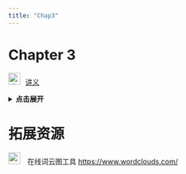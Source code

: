 ```yaml
---
title: "Chap3"
---
```


# Chapter 3

<img src="img/teacher.png" alt="讲义" style="width: 24px; height: 24px;margin-right: 10px">[讲义](https://lizongzhang.github.io/ee4/chap3.html){target="_blank"}


<details>
<summary style="cursor: pointer; font-weight: bold;">点击展开</summary>

<p>如果想在新窗口打开 PDF，请点这里： <a href="img/EE4_Ch03_Solutions_Manual.pdf" target="_blank" rel="noopener">在新标签页中查看 PDF</a></p>

<iframe src="img/EE4_Ch03_Solutions_Manual.pdf" width="100%" height="800" style="border: none;" allowfullscreen>
  <!-- 备用内容（若浏览器不支持 iframe） -->
  <p>你的浏览器无法嵌入 PDF，请 <a href="img/EE4_Ch03_Solutions_Manual.pdf" target="_blank" rel="noopener">点此下载/查看 PDF</a>.</p>
</iframe>

</details>

  
# 拓展资源

<img src="img/link.png" style="width: 24px; height: 24px;margin-right: 10px"> 在线词云图工具 <https://www.wordclouds.com/>{target="_blank"} 


